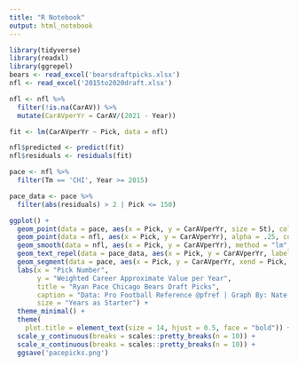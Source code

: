 ```yaml
---
title: "R Notebook"
output: html_notebook
---
```


```r
library(tidyverse)
library(readxl)
library(ggrepel)
bears <- read_excel('bearsdraftpicks.xlsx')
nfl <- read_excel('2015to2020draft.xlsx')
```

```r
nfl <- nfl %>%
  filter(!is.na(CarAV)) %>%
  mutate(CarAVperYr = CarAV/(2021 - Year))

fit <- lm(CarAVperYr ~ Pick, data = nfl)

nfl$predicted <- predict(fit)
nfl$residuals <- residuals(fit)

pace <- nfl %>%
  filter(Tm == 'CHI', Year >= 2015)

```

```r
pace_data <- pace %>%
  filter(abs(residuals) > 2 | Pick <= 150)

ggplot() +
  geom_point(data = pace, aes(x = Pick, y = CarAVperYr, size = St), color = 'orange') +
  geom_point(data = nfl, aes(x = Pick, y = CarAVperYr), alpha = .25, color = 'gray') +
  geom_smooth(data = nfl, aes(x = Pick, y = CarAVperYr), method = "lm", se = FALSE, color = "gray") +
  geom_text_repel(data = pace_data, aes(x = Pick, y = CarAVperYr, label = Last), size = 3.5, face = 'bold', max.overlaps = 8) +
  geom_segment(data = pace, aes(x = Pick, y = CarAVperYr, xend = Pick, yend = predicted), alpha = .75, color = 'navyblue') +
  labs(x = "Pick Number",
       y = "Weighted Career Approximate Value per Year",
       title = "Ryan Pace Chicago Bears Draft Picks",
       caption = "Data: Pro Football Reference @pfref | Graph By: Nate Tran | @domiNATEstats",
       size = "Years as Starter") +
  theme_minimal() +
  theme(
    plot.title = element_text(size = 14, hjust = 0.5, face = "bold")) +
  scale_y_continuous(breaks = scales::pretty_breaks(n = 10)) +
  scale_x_continuous(breaks = scales::pretty_breaks(n = 10)) + 
  ggsave('pacepicks.png')
```

